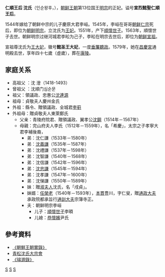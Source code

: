 '''仁順王后 沈氏'''（인순왕후，{{bd|1532年||1579年||catIdx=S沈}}），[[朝鲜王朝|朝鲜王朝]]第13位国王[[朝鲜明宗|明宗]]的正妃。谥号'''宣烈懿聖仁順王后'''。

1544年嫁给了朝鲜中宗的儿子慶原大君李峘。1545年，李峘在哥哥[[朝鲜仁宗|朝鲜仁宗]]死后，即位为[[朝鲜明宗|朝鲜明宗]]，立沈氏为[[王妃|王妃]]。1551年，产下[[順懷世子|順懷世子]]。1563年，順懷世子去世。朝鲜明宗过继河城君李昖为己子，李昖在明宗去世后，即位为[[朝鲜宣祖|朝鲜宣祖]]。 
 
宣祖尊沈氏为[[王大妃|王大妃]]，徽号'''懿圣王大妃'''，一度[[垂簾聽政|垂簾聽政]]。1579年，她在[[昌慶宮|昌慶宮]]通明殿去世，享年四十七歲（虛歲），葬在[[泰康陵|康陵]]。

==家庭关系==
*高祖父 ：沈 澮（1418-1493） 
*曾祖父 ：沈順门심순문 
*祖父：領議政、忠惠公[[沈連源|沈連源]]
*祖母：貞敬夫人慶州金氏
*外祖：縣令、贈領議政、全城君[[李薱|李薱]]
*外祖母：贈貞敬夫人東萊鄭氏
**父亲：青陵府院君、贈領議政、翼孝公[[沈鋼|沈鋼]]（1514年－1567年）
**母親：完山府夫人李氏（1512年－1559年），名「希慶」，太宗之子孝寧大君李補後裔，
***弟：沈仁謙（1533年－1580年） 
***弟：[[沈義謙|沈義謙]]（1535年－1587年） 
***弟：沈禮謙（1537年－1598年）
***弟：沈智謙（1540年－1568年） 
***弟：沈信謙（1542年－1596年）
***弟：[[沈忠謙|沈忠謙]]（1545年－1594年） 
***弟：沈孝謙（1547年－1600年）
***弟：沈悌謙（1550年－1589年）
***妹：贈[[淑夫人|淑夫人]]沈氏，名「戌貞」。
***妹婿：[[任榮老|任榮老]]（1540年－1593年），[[本貫|本貫]]豊川，字仁叟，贈[[通政大夫|通政大夫]]承政院都承旨行[[通訓大夫|通訓大夫]]宗簿寺正。
***夫：朝鲜明宗李峘
****儿子：[[順懷世子|順懷世子]]李暊
****儿媳：[[恭懷嬪|恭懷嬪]]尹氏

==參考資料==
*[http://sillok.history.go.kr/main/main.jsp 《朝鮮王朝實錄》] {{Wayback|url=http://sillok.history.go.kr/main/main.jsp |date=20051223081003 }}
*[http://www.csshim.or.kr/ 青松沈氏大宗會] {{Wayback|url=http://www.csshim.or.kr/ |date=20200418032839 }}
*[https://web.archive.org/web/20131004223554/http://royal.kostma.net/Ge/MainTree 《璿源錄》]

{{李朝王后及大韓皇后}} 
[[Category:青松沈氏|S]]
[[Category:朝鮮王朝王大妃|S]]
[[Category:朝鲜王朝女性摄政者|S]]